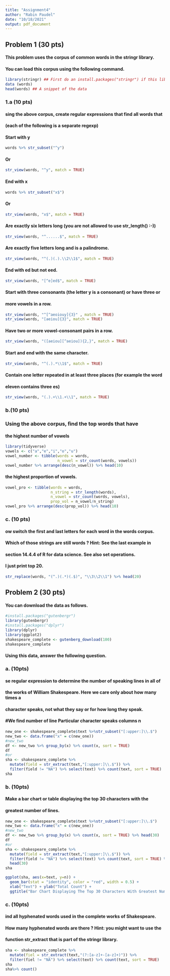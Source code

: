 ```yaml
---
title: "Assignment4"
author: "Rabin Paudel"
date: "10/18/2021"
output: pdf_document
---
```

## Problem 1 (30 pts)
#### This problem uses the corpus of common words in the stringr library. 
#### You can load this corpus using the following command.
```r
library(stringr) ## First do an install.packages("stringr") if this library is missing.
data (words)
head(words) ## A snippet of the data
```

### 1.a (10 pts)
#### sing the above corpus, create regular expressions that find all words that 
#### (each of the following is a separate regexp)
#### Start with y 
```r
words %>% str_subset("^y")
```

#### Or

```r
str_view(words, "^y", match = TRUE)
```

#### End with x
```r
words %>% str_subset("x$")
```
#### Or
```r
str_view(words, "x$", match = TRUE)
```

#### Are exactly six letters long (you are not allowed to use str_length() :-))

```r
str_view(words, "^......$", match = TRUE)
```

#### Are exactly five letters long and is a palindrome.

```r
str_view(words, "^(.)(.).\\2\\1$", match = TRUE)
```

#### End with ed but not eed.

```r
str_view(words, "[^e]ed$", match = TRUE)
```

#### Start with three consonants (the letter y is a consonant) or have three or 
#### more vowels in a row.

```r
str_view(words, "^[^aeoiouy]{3}" , match = TRUE) 
str_view(words, "[aeiou]{3}", match = TRUE)
```

#### Have two or more vowel-consonant pairs in a row.

```r
str_view(words, "([aeiou][^aeiou]){2,}", match = TRUE)
```

#### Start and end with the same character.

```r
str_view(words, "^(.).*\\1$", match = TRUE)
```

#### Contain one letter repeated in at least three places (for example the word 
#### eleven contains three es)

```r
str_view(words, "(.).+\\1.+\\1", match = TRUE)
```

### b.(10 pts)
### Using the above corpus, find the top words that have
#### the highest number of vowels

```r
library(tidyverse)
vowels <- c("a","e","i","o","u")
vowel_number <- tibble(words = words,
                       n_vowel = str_count(words, vowels))
vowel_number %>% arrange(desc(n_vowel)) %>% head(10)
```

#### the highest proportion of vowels.
```r
vowel_pro <- tibble(words = words,
                    n_string = str_length(words),
                    n_vowel = str_count(words, vowels),
                    prop_vol = n_vowel/n_string)
vowel_pro %>% arrange(desc(prop_vol)) %>% head(10)
```
### c. (10 pts)
#### ow switch the first and last letters for each word in the words corpus. 
#### Which of those strings are still words ? Hint: See the last example in 
#### section 14.4.4 of R for data science. See also set operations.

#### I just print top 20.
```r
str_replace(words, "(^.)(.*)(.$)", "\\3\\2\\1") %>% head(20)
```

## Problem 2 (30 pts)
#### You can download the data as follows.

```r
#install.packages("gutenbergr")
library(gutenbergr)
#install.packages("dplyr")
library(dplyr)
library(ggplot2)
shakespeare_complete <- gutenberg_download(100)
shakespeare_complete
```

#### Using this data, answer the following question.

### a. (10pts)

#### se regular expression to determine the number of speaking lines in all of 
#### the works of William Shakespeare. Here we care only about how many times a 
#### character speaks, not what they say or for how long they speak.

#### #We find number of line Particular character speaks columns n

```r
new_one <- shakespeare_complete$text %>%str_subset("[:upper:]\\.$") 
new_two <- data.frame("x" = c(new_one))
#new_two
df <- new_two %>% group_by(x) %>% count(x, sort = TRUE) 
df
#or
sha <- shakespeare_complete %>% 
  mutate(field = str_extract(text,"[:upper:]\\.$")) %>% 
  filter(field != "NA") %>% select(text) %>% count(text, sort = TRUE) 
sha
```

### b. (10pts)
#### Make a bar chart or table displaying the top 30 characters with the 
#### greatest number of lines.

```r
new_one <- shakespeare_complete$text %>%str_subset("[:upper:]\\.$") 
new_two <- data.frame("x" = c(new_one))
#new_two
df <- new_two %>% group_by(x) %>% count(x, sort = TRUE) %>% head(30)
df
#or
sha <- shakespeare_complete %>% 
  mutate(field = str_extract(text,"[:upper:]\\.$")) %>% 
  filter(field != "NA") %>% select(text) %>% count(text, sort = TRUE) %>%
  head(30) 
sha

ggplot(sha, aes(x=text, y=n)) + 
  geom_bar(stat = "identity", color = "red", width = 0.5) +
  xlab("Text") + ylab("Total Count") + 
  ggtitle("Bar Chart Displaying The Top 30 Characters With Greatest Number")
```

### c. (10pts)
#### ind all hyphenated words used in the complete works of Shakespeare. 
#### How many hyphenated words are there ? Hint: you might want to use the 
#### function str_extract that is part of the stringr library.

```r
sha <- shakespeare_complete %>% 
  mutate(fiel = str_extract(text,"(?:[a-z]+-[a-z]+)")) %>% 
  filter(fiel != "NA") %>% select(text) %>% count(text, sort = TRUE)
sha
sha%>% count()
```

